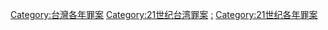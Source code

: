 [[Category:台灣各年罪案|Category:台灣各年罪案]]
[[Category:21世纪台湾罪案|Category:21世纪台湾罪案]]
[[Category:21世纪各年台湾|:]]
[[Category:21世纪各年罪案|Category:21世纪各年罪案]]